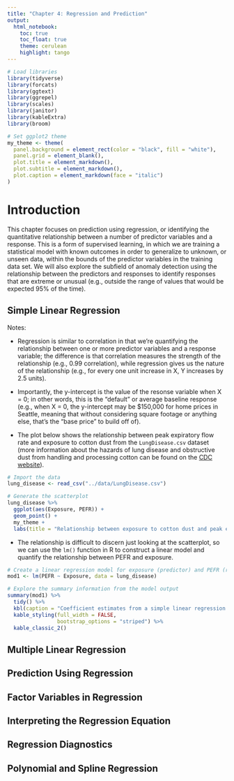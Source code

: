 ```yaml
---
title: "Chapter 4: Regression and Prediction"
output:
  html_notebook:
    toc: true
    toc_float: true
    theme: cerulean
    highlight: tango
---
```


```r
# Load libraries
library(tidyverse)
library(forcats)
library(ggtext)
library(ggrepel)
library(scales)
library(janitor)
library(kableExtra)
library(broom)

# Set ggplot2 theme
my_theme <- theme(
  panel.background = element_rect(color = "black", fill = "white"), 
  panel.grid = element_blank(),
  plot.title = element_markdown(),
  plot.subtitle = element_markdown(),
  plot.caption = element_markdown(face = "italic")
)

```


# Introduction

This chapter focuses on prediction using regression, or identifying the quantitative relationship between a number of predictor variables and a response.  This is a form of supervised learning, in which we are training a statistical model with known outcomes in order to generalize to unknown, or unseen data, within the bounds of the predictor variables in the training data set.  We will also explore the subfield of anomaly detection using the relationship between the predictors and responses to identify responses that are extreme or unusual (e.g., outside the range of values that would be expected 95% of the time). 

## Simple Linear Regression

Notes:

* Regression is similar to correlation in that we're quantifying the relationship between one or more predictor variables and a response variable; the difference is that correlation measures the strength of the relationship (e.g., 0.99 correlation), while regression gives us the nature of the relationship (e.g., for every one unit increase in X, Y increases by 2.5 units).

* Importantly, the y-intercept is the value of the resonse variable when X = 0; in other words, this is the "default" or average baseline response (e.g., when X = 0, the y-intercept may be $150,000 for home prices in Seattle, meaning that without considering square footage or anything else, that's the "base price" to build off of). 

* The plot below shows the relationship between peak expiratory flow rate and exposure to cotton dust from the `LungDisease.csv` dataset (more information about the hazards of lung disease and obstructive dust from handling and processing cotton can be found on the [CDC website](https://www.labor.nc.gov/cotton-dust#hazard-overview)).

```r
# Import the data
lung_disease <- read_csv("../data/LungDisease.csv")

# Generate the scatterplot
lung_disease %>% 
  ggplot(aes(Exposure, PEFR)) +
  geom_point() +
  my_theme +
  labs(title = "Relationship between exposure to cotton dust and peak expiratory flow rate (PEFR)")
```

* The relationship is difficult to discern just looking at the scatterplot, so we can use the `lm()` function in R to construct a linear model and quantify the relationship between PEFR and exposure.

```r
# Create a linear regression model for exposure (predictor) and PEFR (response)
mod1 <- lm(PEFR ~ Exposure, data = lung_disease)

# Explore the summary information from the model output
summary(mod1) %>% 
  tidy() %>% 
  kbl(caption = "Coefficient estimates from a simple linear regression model between exposure (predictor) and PEFR (response)") %>% 
  kable_styling(full_width = FALSE,
                bootstrap_options = "striped") %>% 
  kable_classic_2()
```

## Multiple Linear Regression

## Prediction Using Regression
 
## Factor Variables in Regression
 
## Interpreting the Regression Equation
 
## Regression Diagnostics
 
## Polynomial and Spline Regression
 
 
